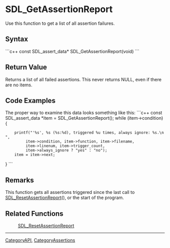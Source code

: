 <!-- pragma section-numbers off -->
<!-- pragma camelcase off -->

= SDL_GetAssertionReport =
Use this function to get a list of all assertion failures.


== Syntax ==
```c++
const SDL_assert_data* SDL_GetAssertionReport(void)
```

== Return Value ==
Returns a list of all failed assertions.  This never returns NULL, even if there are no items.

== Code Examples ==
The proper way to examine this data looks something like this:
```c++
const SDL_assert_data *item = SDL_GetAssertionReport();
while (item->condition) {
     printf("'%s', %s (%s:%d), triggered %u times, always ignore: %s.\n",
          item->condition, item->function, item->filename,
          item->linenum, item->trigger_count,
          item->always_ignore ? "yes" : "no");
     item = item->next;
}
```

== Remarks ==
This function gets all assertions triggered since the last call to [[SDL_ResetAssertionReport]](), or the start of the program.


== Related Functions ==
:[[SDL_ResetAssertionReport]]

----
[[CategoryAPI]], [[CategoryAssertions]]
